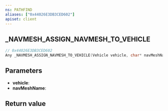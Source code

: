 ```yaml
---
ns: PATHFIND
aliases: ["0x44026E3DB3CED602"]
apiset: client
---
```

## _NAVMESH_ASSIGN_NAVMESH_TO_VEHICLE

```c
// 0x44026E3DB3CED602
Any _NAVMESH_ASSIGN_NAVMESH_TO_VEHICLE(Vehicle vehicle, char* navMeshName);
```


## Parameters
* **vehicle**:
* **navMeshName**:

## Return value